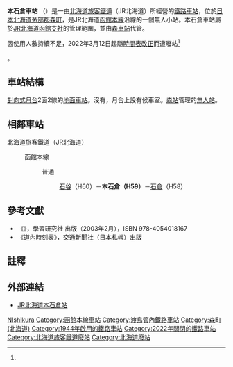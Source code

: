 {{noteTA
|T=zh-tw:本石倉車站;zh-hk:本石倉站; zh-cn:本石仓站;
|1=zh-tw:本石倉車站;zh-hk:本石倉站; zh-cn:本石仓站;
}}
{{日本車站資訊
|公司色     = #ccc
|文字色     = 
|站名       = 本石倉站
|圖片       = JR Hakodate-Main-Line Hon-Ishikura Station Appearance.jpg
|pxl        = 
|圖片說明   = 本石倉站外貌（2018年）
|日文原名   = 本石倉
|平假名     = ほんいしくら
|羅馬拼音   = Hon-Ishikura
|副站名     = 
|所屬公司   = [[北海道旅客鐵道|北海道旅客鐵道]]（JR北海道）
|電報略號   = ホイ
|車站編號   = {{車站編號c|#0072bc|H59}}
|所在地     = [[北海道|北海道]][[茅部郡|茅部郡]][[森町_(北海道)|森町]]石倉町
|車站構造   = [[地面車站|地面車站]]
|月台配置   = 2面2線
|所屬路線   = {{color|#0072bc|■}}[[函館本線|函館本線]]
|前一站     = H60 [[石谷車站|石谷]]
|前一站距離 = 3.9
|後一站距離 = 2.1
|後一站     = [[石倉車站|石倉]] H58
|距離       = 60.0
|起點站     = [[函館車站|函館]]
|啟用年月日 = 1944年9月10日
|廢站年月日 = 2022年3月12日
|乘客人數   = 5
|上下車人次 =
|統計年度   = 2013年
|轉車       =
|備註       = 無人車站
}}
'''本石倉車站''' （{{jpn|j=本石倉駅|hg=ほんいしくらえき|rm=Hon-ishikura eki|f=y}}）是一由[[北海道旅客鐵道|北海道旅客鐵道]]（JR北海道）所經營的[[鐵路車站|鐵路車站]]，位於[[日本|日本]][[北海道|北海道]][[茅部郡|茅部郡]][[森町_(北海道)|森町]]，是JR北海道[[函館本線|函館本線]]沿線的一個無人小站。本石倉車站屬於[[北海道旅客鐵道函館支社|JR北海道函館支社]]的管理範圍，並由[[森車站_(北海道)|森車站]]代管。

因使用人數持續不足，2022年3月12日起隨[[時間表改正|時間表改正]]而遭廢站<ref name="jrhokkaido/press/2021/20211217_KO_kaisei">{{Cite press release|url=https://www.jrhokkaido.co.jp/CM/Info/press/pdf/20211217_KO_kaisei.pdf|title=2022年3月ダイヤ改正について|format=PDF|publisher=北海道旅客鉄道|date=2021-12-17|accessdate=2021-12-17|archiveurl=https://web.archive.org/web/20211217052031/https://www.jrhokkaido.co.jp/CM/Info/press/pdf/20211217_KO_kaisei.pdf|archivedate=2021-12-17}}</ref>。

== 車站結構 ==
[[對向式月台|對向式月台]]2面2線的[[地面車站|地面車站]]。沒有{{link-ja|站舍|駅舎}}，月台上設有候車室。[[森站_(北海道)|森站]]管理的[[無人站|無人站]]。

==相鄰車站==
; 北海道旅客鐵道（JR北海道）
: {{color|#0072bc|■}}函館本線
:: 普通
::: [[石谷站|石谷]]（H60）－'''本石倉（H59）'''－[[石倉站|石倉]]（H58）

==參考文獻==
* 《{{lang|ja|JR全線・全駅舎 東日本編}}》，學習研究社 出版（2003年2月），ISBN 978-4054018167
* 《道內時刻表》，交通新聞社（日本札幌）出版

==註釋==
<references/>

==外部連結==
* [https://www.jrhokkaido.co.jp/network/station/station.html#4172 JR北海道本石倉站] {{Wayback|url=https://www.jrhokkaido.co.jp/network/station/station.html#4172 |date=20200815121259 }} {{ja}}

{{函館本線1}}

{{DEFAULTSORT:Hon-Ishikura}}
[[Category:日本鐵路車站_Ho|NIshikura]]
[[Category:函館本線車站|Category:函館本線車站]]
[[Category:渡島管內鐵路車站|Category:渡島管內鐵路車站]]
[[Category:森町_(北海道)|Category:森町 (北海道)]]
[[Category:1944年啟用的鐵路車站|Category:1944年啟用的鐵路車站]]
[[Category:2022年關閉的鐵路車站|Category:2022年關閉的鐵路車站]]
[[Category:北海道旅客鐵道廢站|Category:北海道旅客鐵道廢站]]
[[Category:北海道廢站|Category:北海道廢站]]